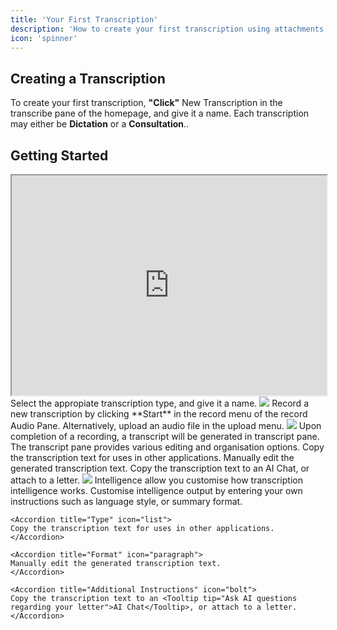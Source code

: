 ```yaml
---
title: 'Your First Transcription'
description: 'How to create your first transcription using attachments or a live recording.'
icon: 'spinner'
---
```


## Creating a Transcription
To create your first transcription, **"Click"** New Transcription in the transcribe pane of the homepage, and give it a name. Each transcription may either be <Tooltip tip="Transcription of a Single Speaker">**Dictation**</Tooltip> or a <Tooltip tip="Transcription of a Multiple Speakers">**Consultation**.</Tooltip>.

## Getting Started

<Frame>
<iframe width="100%" height="352" src="https://www.loom.com/embed/4c56ea2c8363434eb3df7a3624c7213c?sid=df85ed0c-1597-4192-be7e-5bbecc262a4e"></iframe>
</Frame>

<Steps>
  <Step title="Transcription Type">
  Select the appropiate transcription type, and give it a name.
<Frame>
  <img src="/images/blank.png" />
</Frame>

  </Step>
  <Step title="Record and Upload Audio">
  Record a new transcription by clicking **Start** in the record menu of the record Audio Pane. Alternatively, upload an audio file in the upload menu.
<Frame>
  <img src="/images/blank.png" />
</Frame>

  </Step>
  <Step title="Transcription Generated">
  Upon completion of a recording, a transcript will be generated in transcript pane. The transcript pane provides various editing and organisation options.
  
<AccordionGroup>
  <Accordion title="Copy" icon="copy">
    Copy the transcription text for uses in other applications.
  </Accordion>

  <Accordion title="Edit" icon="pencil">
    Manually edit the generated transcription text.
  </Accordion>

  <Accordion title="Action Menu" icon="bolt">
    Copy the transcription text to an <Tooltip tip="Ask AI questions regarding your letter">AI Chat</Tooltip>, or <Tooltip tip="Allows you to link a patient letter and transcript file">attach to a letter</Tooltip>.  
  </Accordion>
</AccordionGroup>

<Frame>
  <img src="/images/blank.png" />
</Frame>
  </Step>

  <Step title="Intelligence">
     Intelligence allow you customise how transcription intelligence works.

  <AccordionGroup>
    <Accordion title="Custom Instructions" icon="wand-magic-sparkles">
    Customise intelligence output by entering your own instructions such as language style, or summary format.
    </Accordion>

    <Accordion title="Type" icon="list">
    Copy the transcription text for uses in other applications.
    </Accordion>

    <Accordion title="Format" icon="paragraph">
    Manually edit the generated transcription text.
    </Accordion>

    <Accordion title="Additional Instructions" icon="bolt">
    Copy the transcription text to an <Tooltip tip="Ask AI questions regarding your letter">AI Chat</Tooltip>, or attach to a letter.  
    </Accordion>
  </AccordionGroup>

  </Step>

</Steps>


